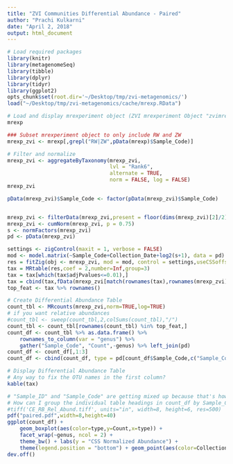 ```yaml
---
title: "ZVI Communities Differential Abundance - Paired"
author: "Prachi Kulkarni"
date: "April 2, 2018"
output: html_document
---
```



```r
# Load required packages
library(knitr)
library(metagenomeSeq)
library(tibble)
library(dplyr)
library(tidyr)
library(ggplot2)
opts_chunk$set(root.dir='~/Desktop/tmp/zvi-metagenomics/')
load("~/Desktop/tmp/zvi-metagenomics/cache/mrexp.RData")
```

```r
# Load and display mrexperiment object (ZVI mrexperiment Object "zvimrexpobj")
mrexp
```




```r
### Subset mrexperiment object to only include RW and ZW
mrexp_zvi <- mrexp[,grepl("RW|ZW",pData(mrexp)$Sample_Code)]

# Filter and normalize
mrexp_zvi <- aggregateByTaxonomy(mrexp_zvi,
                                 lvl = "Rank6",
                                 alternate = TRUE,
                                 norm = FALSE, log = FALSE)
mrexp_zvi

pData(mrexp_zvi)$Sample_Code <- factor(pData(mrexp_zvi)$Sample_Code)


mrexp_zvi <- filterData(mrexp_zvi,present = floor(dims(mrexp_zvi)[2]/2), depth = 1)
mrexp_zvi <- cumNorm(mrexp_zvi, p = 0.75)
s <- normFactors(mrexp_zvi)
pd <- pData(mrexp_zvi)

settings <- zigControl(maxit = 1, verbose = FALSE)
mod <- model.matrix(~Sample_Code+Collection_Date+log2(s+1), data = pd)
res = fitZig(obj <- mrexp_zvi, mod = mod, control = settings,useCSSoffset = FALSE)
tax = MRtable(res,coef = 2,number=Inf,group=3)
tax = tax[which(tax$adjPvalues<=0.01),]
tax = cbind(tax,fData(mrexp_zvi[match(rownames(tax),rownames(mrexp_zvi))]))
top_feat <- tax %>% rownames()
```

```r
# Create Differential Abundance Table
count_tbl <- MRcounts(mrexp_zvi,norm=TRUE,log=TRUE)
# if you want relative abundances
#count_tbl <- sweep(count_tbl,2,colSums(count_tbl),"/")
count_tbl <- count_tbl[rownames(count_tbl) %in% top_feat,]
count_df <- count_tbl %>% as.data.frame() %>% 
    rownames_to_column(var = "genus") %>% 
    gather("Sample_Code", "Count",-genus) %>% left_join(pd)
count_df <- count_df[,1:3]
count_df <- cbind(count_df, type = pd[count_df$Sample_Code,c("Sample_Code")],Collection_Date = pd[count_df$Sample_Code,c("Collection_Date")])
```

```r
# Display Differential Abundance Table
# Any way to fix the OTU names in the first column?
kable(tax)
```
```r
# "Sample_ID" and "Sample_Code" are getting mixed up because that's how the table headings are in count_df.
# How can I group the individual table headings in count_df by Sample_Code? 
#tiff('CE_RB_Rel_Abund.tiff', units="in", width=8, height=6, res=500)
pdf("paired.pdf",width=8,height=40)
ggplot(count_df) + 
    geom_boxplot(aes(color=type,y=Count,x=type)) +  
    facet_wrap(~genus, ncol = 2) +
    theme_bw() + labs(y = "CSS Normalized Abundance") +
    theme(legend.position = "bottom") + geom_point(aes(color=Collection_Date,x=type,y=Count))
dev.off()
```


